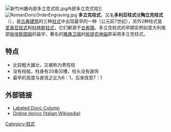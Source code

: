 
[[File:新竹州廳內部多立克式柱.jpg|thumb]]內部多立克式柱]]
[[File:RomanDoricOrderEngraving.jpg|thumb]]
'''多立克柱式'''，又名'''多利亞柱式'''或'''陶立克柱式'''（{{lang-en|Doric Order}}），是[[古典建筑|古典建筑]]的三种[[柱式|柱式]]中出现最早的一种（公元前7世纪），另外2种柱式是[[爱奥尼柱式|爱奥尼柱式]]和[[科林斯柱式|科林斯柱式]]，它们都源于[[古希腊|古希腊]]。多立克柱式的早期实例如意大利南部[[帕埃斯图姆|帕埃斯图姆]]的庙宇，著名的[[雅典卫城|雅典卫城]]的[[帕提农神庙|帕提农神庙]]即采用多立克柱式。

== 特点 ==
* 比较粗大雄壮，又被称为男性柱
* 没有柱础，柱身有20条凹槽，柱头没有装饰
* 最早的高度与直径之比为6：1，后来改至7：1

== 外部链接 ==
* [http://www.hellenism.net/ Labeled Doric Column] {{Wayback|url=http://www.hellenism.net/ |date=20100611221002 }}
* [http://it.wikipedia.org/wiki/Ordine_dorico Ordine dorico (Italian Wikipedia)] {{Wayback|url=http://it.wikipedia.org/wiki/Ordine_dorico |date=20210223212323 }}

{{柱式}}

[[Category:柱式|Category:柱式]]